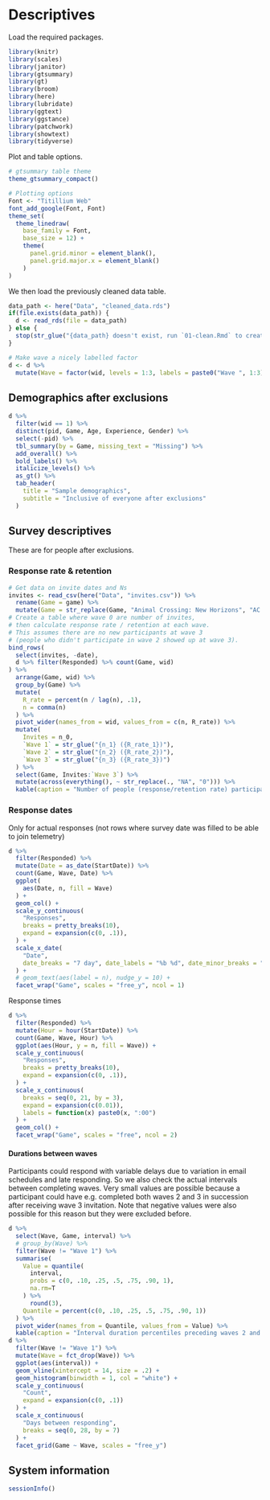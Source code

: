 # Descriptives

Load the required packages.

```r
library(knitr)
library(scales)
library(janitor)
library(gtsummary)
library(gt)
library(broom)
library(here)
library(lubridate)
library(ggtext)
library(ggstance)
library(patchwork)
library(showtext)
library(tidyverse)
```

Plot and table options.

```r
# gtsummary table theme
theme_gtsummary_compact()

# Plotting options
Font <- "Titillium Web"
font_add_google(Font, Font)
theme_set(
  theme_linedraw(
    base_family = Font,
    base_size = 12) +
    theme(
      panel.grid.minor = element_blank(),
      panel.grid.major.x = element_blank()
    )
)
```

We then load the previously cleaned data table.

```r
data_path <- here("Data", "cleaned_data.rds")
if(file.exists(data_path)) {
  d <- read_rds(file = data_path)
} else {
  stop(str_glue("{data_path} doesn't exist, run `01-clean.Rmd` to create it."))
}

# Make wave a nicely labelled factor
d <- d %>%
  mutate(Wave = factor(wid, levels = 1:3, labels = paste0("Wave ", 1:3)))
```

## Demographics after exclusions

```r
d %>%
  filter(wid == 1) %>% 
  distinct(pid, Game, Age, Experience, Gender) %>%
  select(-pid) %>%
  tbl_summary(by = Game, missing_text = "Missing") %>%
  add_overall() %>% 
  bold_labels() %>% 
  italicize_levels() %>% 
  as_gt() %>% 
  tab_header(
    title = "Sample demographics",
    subtitle = "Inclusive of everyone after exclusions"
  )
```

## Survey descriptives

These are for people after exclusions.

### Response rate & retention

```r
# Get data on invite dates and Ns
invites <- read_csv(here("Data", "invites.csv")) %>% 
  rename(Game = game) %>% 
  mutate(Game = str_replace(Game, "Animal Crossing: New Horizons", "AC:NH"))
# Create a table where wave 0 are number of invites,
# then calculate response rate / retention at each wave.
# This assumes there are no new participants at wave 3
# (people who didn't participate in wave 2 showed up at wave 3).
bind_rows(
  select(invites, -date), 
  d %>% filter(Responded) %>% count(Game, wid)
) %>%
  arrange(Game, wid) %>%
  group_by(Game) %>%
  mutate(
    R_rate = percent(n / lag(n), .1),
    n = comma(n)
  ) %>%
  pivot_wider(names_from = wid, values_from = c(n, R_rate)) %>%
  mutate(
    Invites = n_0,
    `Wave 1` = str_glue("{n_1} ({R_rate_1})"),
    `Wave 2` = str_glue("{n_2} ({R_rate_2})"),
    `Wave 3` = str_glue("{n_3} ({R_rate_3})")
  ) %>%
  select(Game, Invites:`Wave 3`) %>%
  mutate(across(everything(), ~ str_replace(., "NA", "0"))) %>%
  kable(caption = "Number of people (response/retention rate) participating at each wave.")
```

### Response dates

Only for actual responses (not rows where survey date was filled to be able to join telemetry)

```r
d %>%
  filter(Responded) %>% 
  mutate(Date = as_date(StartDate)) %>%
  count(Game, Wave, Date) %>%
  ggplot(
    aes(Date, n, fill = Wave)
  ) +
  geom_col() +
  scale_y_continuous(
    "Responses",
    breaks = pretty_breaks(10),
    expand = expansion(c(0, .1)),
  ) +
  scale_x_date(
    "Date",
    date_breaks = "7 day", date_labels = "%b %d", date_minor_breaks = "1 day"
  ) +
  # geom_text(aes(label = n), nudge_y = 10) +
  facet_wrap("Game", scales = "free_y", ncol = 1)
```

Response times

```r
d %>% 
  filter(Responded) %>% 
  mutate(Hour = hour(StartDate)) %>%
  count(Game, Wave, Hour) %>%
  ggplot(aes(Hour, y = n, fill = Wave)) +
  scale_y_continuous(
    "Responses",
    breaks = pretty_breaks(10),
    expand = expansion(c(0, .1)),
  ) +
  scale_x_continuous(
    breaks = seq(0, 21, by = 3),
    expand = expansion(c(0.01)),
    labels = function(x) paste0(x, ":00")
  ) +
  geom_col() +
  facet_wrap("Game", scales = "free", ncol = 2)
```

#### Durations between waves

Participants could respond with variable delays due to variation in email schedules and late responding. So we also check the actual intervals between completing waves. Very small values are possible because a participant could have e.g. completed both waves 2 and 3 in succession after receiving wave 3 invitation. Note that negative values were also possible for this reason but they were excluded before.

```r
d %>%
  select(Wave, Game, interval) %>%
  # group_by(Wave) %>%
  filter(Wave != "Wave 1") %>%
  summarise(
    Value = quantile(
      interval, 
      probs = c(0, .10, .25, .5, .75, .90, 1), 
      na.rm=T
    ) %>% 
      round(3),
    Quantile = percent(c(0, .10, .25, .5, .75, .90, 1))
  ) %>% 
  pivot_wider(names_from = Quantile, values_from = Value) %>% 
  kable(caption = "Interval duration percentiles preceding waves 2 and 3.")
d %>%
  filter(Wave != "Wave 1") %>%
  mutate(Wave = fct_drop(Wave)) %>%
  ggplot(aes(interval)) +
  geom_vline(xintercept = 14, size = .2) +
  geom_histogram(binwidth = 1, col = "white") +
  scale_y_continuous(
    "Count",
    expand = expansion(c(0, .1))
  ) +
  scale_x_continuous(
    "Days between responding",
    breaks = seq(0, 28, by = 7)
  ) +
  facet_grid(Game ~ Wave, scales = "free_y")
```

## System information

```r
sessionInfo()
```
